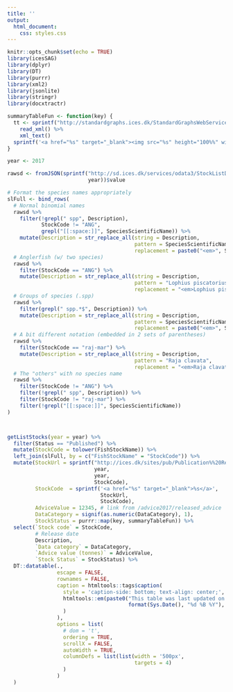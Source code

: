 ```yaml
---
title: ''
output:
  html_document:
    css: styles.css
---
```


```r
knitr::opts_chunk$set(echo = TRUE)
library(icesSAG)
library(dplyr)
library(DT)
library(purrr)
library(xml2)
library(jsonlite)
library(stringr)
library(docxtractr)
```



```r

summaryTableFun <- function(key) {
  tt <- sprintf("http://standardgraphs.ices.dk/StandardGraphsWebServices.asmx/getStockStatusTable?key=%s", key) %>%
    read_xml() %>% 
    xml_text()
  sprintf('<a href="%s" target="_blank"><img src="%s" height="100%%" width="100%%"></img>', tt, tt)
}

year <- 2017

rawsd <- fromJSON(sprintf("http://sd.ices.dk/services/odata3/StockListDWs3?$filter=ActiveYear%%20eq%%20%s", 
                          year))$value 

# Format the species names appropriately
slFull <- bind_rows(
  # Normal binomial names
  rawsd %>%
    filter(!grepl(" spp", Description),
           StockCode != "ANG",
           grepl("[[:space:]]", SpeciesScientificName)) %>%
    mutate(Description = str_replace_all(string = Description,
                                         pattern = SpeciesScientificName,
                                         replacement = paste0("<em>", SpeciesScientificName, "</em>"))),
  # Anglerfish (w/ two species)
  rawsd %>%
    filter(StockCode == "ANG") %>%
    mutate(Description = str_replace_all(string = Description,
                                         pattern = "Lophius piscatorius and L. budegassa",
                                         replacement = "<em>Lophius piscatorius</em> and <em>L. budegassa</em>")),
  # Groups of species (.spp)
  rawsd %>%
    filter(grepl(" spp.*$", Description)) %>%
    mutate(Description = str_replace_all(string = Description,
                                         pattern = SpeciesScientificName,
                                         replacement = paste0("<em>", SpeciesScientificName, "</em>"))),
  # A bit different notation (embedded in 2 sets of parentheses)
  rawsd %>%
    filter(StockCode == "raj-mar") %>%
    mutate(Description = str_replace_all(string = Description,
                                         pattern = "Raja clavata",
                                         replacement = "<em>Raja clavata</em>")),
  # The "others" with no species name
  rawsd %>%
    filter(StockCode != "ANG") %>%
    filter(!grepl(" spp", Description)) %>%
    filter(StockCode != "raj-mar") %>%
    filter(!grepl("[[:space:]]", SpeciesScientificName))
)



getListStocks(year = year) %>%
  filter(Status == "Published") %>%
  mutate(StockCode = tolower(FishStockName)) %>% 
  left_join(slFull, by = c("FishStockName" = "StockCode")) %>%
  mutate(StockUrl = sprintf("http://ices.dk/sites/pub/Publication%%20Reports/Advice/%s/%s/%s.pdf",
                            year,
                            year,
                            StockCode),
         StockCode  = sprintf('<a href="%s" target="_blank">%s</a>', 
                              StockUrl,
                              StockCode),
         AdviceValue = 12345, # link from /advice2017/released_advice
         DataCategory = signif(as.numeric(DataCategory), 1),
         StockStatus = purrr::map(key, summaryTableFun)) %>% 
  select(`Stock code` = StockCode,
         # Release date
         Description,
         `Data category` = DataCategory,
         `Advice value (tonnes)` = AdviceValue,
         `Stock Status` = StockStatus) %>% 
  DT::datatable(., 
                escape = FALSE,
                rownames = FALSE,
                caption = htmltools::tags$caption(
                  style = 'caption-side: bottom; text-align: center;',
                  htmltools::em(paste0("This table was last updated on ", 
                                       format(Sys.Date(), "%d %B %Y"), ".")
                  )
                ),
                options = list(
                  # dom = 't',
                  ordering = TRUE,
                  scrollX = FALSE,
                  autoWidth = TRUE,
                  columnDefs = list(list(width = '500px',
                                         targets = 4)
                  )
                )
  )
```
